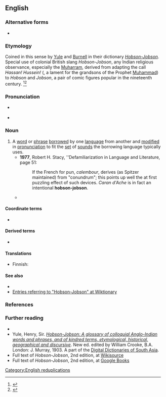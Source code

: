 {{also|hobson-jobson}}
==English==
{{was wotd|2009|September|8}}

===Alternative forms===
* {{l|en|hobson-jobson}}

===Etymology===
Coined in this sense by [[w:Henry Yule|Yule]] and [[w:Arthur Coke Burnell|Burnell]] in their dictionary [[w:Hobson-Jobson|''Hobson-Jobson'']]. Special use of colonial British slang ''Hobson-Jobson'', any Indian religious observance, especially the [[Muharram]], derived from adapting the call ''Hassan! Hussein!'' ({{m|ar|حسن حسين|tr=ḥasan! ḥusayn!||}}, a lament for the grandsons of the Prophet [[Muhammad]]) to ''Hobson'' and ''Jobson'', a pair of comic figures popular in the nineteenth century. <ref>{{quote-book|year=2010|author=T. Nagle|title='Cunning Passages, Contrived Corridors': Unexpected Essays in the History of Lexicography|chapter='There is Much, Very Much, in the Name of a Book' or, the Famous Title of Hobson-Jobson and How it Got that Way|isbn=8876992073|publisher=Monza: Polimetrica|page=111–128}}</ref><ref>{{quote-magazine|year=2014|author=James Lambert|title=A much tortured expression: A new look at Hobson-Jobson.|volume=27|issue=1|page=54-88|magazine=International Journal of Lexicography|url=http://ijl.oxfordjournals.org/content/early/2013/11/27/ijl.ect037}}</ref>

===Pronunciation===
* {{a|UK}} {{IPA|/ˌhɒb.sənˈdʒɒb.sən/|lang=en}}
* {{a|US}} {{IPA|/ˌhɑb.sənˈdʒɑb.sən/|lang=en}}

===Noun===
{{examples-right|examples=* English {{m|en|hoosegow||jail}} from Spanish {{m|es|juzgado|}}
* English {{m|en|plonk||cheap wine}} from the word "''blanc''" in {{m|fr|vin blanc||white wine}}}}
{{en-noun}}

# A [[word]] or [[phrase]] [[borrow]]ed by one [[language]] from another and [[modify|modified]] in [[pronunciation]] to fit the [[set]] of [[sound]]s the borrowing language typically uses.
#* '''1977''', Robert H. Stacy, ''Defamiliarization in Language and Literature, page 51:
#*: If the French for pun, ''calembour'', derives (as Spitzer maintained) from "conundrum"; this points up well the at first puzzling effect of such devices. ''Caran d'Ache'' is in fact an intentional '''hobson-jobson'''.
#* {{quote-text|year=2003|author=Jan Venolia|title=The Right Word!|page=4|passage=A '''Hobson-Jobson''' turns a difficult word or phrase into something more tractable (or perhaps less offensive). By that route, a Texas river that French trappers had named Purgatoire became the Picketwire, and the Malay word ''kampong'' became the English word ''compound''.}}

====Coordinate terms====
* {{l|en|mondegreen}}

====Derived terms====
* {{l|en|law of Hobson-Jobson}}

====Translations====
{{trans-top|borrowed word with altered pronunciation}}
* Finnish: {{t|fi|erikoislaina}}
{{trans-mid}}
{{trans-bottom}}

====See also====
* {{l|en|calque}}
* [http://en.wiktionary.org/w/index.php?title=Special%3ASearch&redirs=0&search=hobson-jobson&fulltext=Search&ns0=1&ns100=1&title=Special%3ASearch&advanced=1&fulltext=Advanced+search Entries referring to "Hobson-Jobson" at Wiktionary]

===References===
<references/>

===Further reading===
* {{pedia}}
* Yule, Henry, Sir. [http://dsal.uchicago.edu/dictionaries/hobsonjobson ''Hobson-Jobson: A glossary of colloquial Anglo-Indian words and phrases, and of kindred terms, etymological, historical, geographical and discursive'']. New ed. edited by William Crooke, B.A. London: J. Murray, 1903. A part of the [http://dsal.uchicago.edu/dictionaries/ Digital Dictionaries of South Asia].
* Full text of ''Hobson-Jobson'', 2nd edition, at [[s:en:Index:Hobson-Jobson_a_glossary_of_colloquial_Anglo-Indian_words_and_phrases,_and_of_kindred_terms,_etymological,_historical,_geographical_and_discursive.djvu|Wikisource]] 
* Full text of ''Hobson-Jobson'', 2nd edition, at [http://books.google.com/books?id=PQYYAAAAMAAJ&printsec=frontcover&dq=hobson-jobson&ei=N3JKSqa4BoGczQT-w7myBg Google Books]

[[Category:English reduplications]]